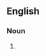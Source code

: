{{also|Silly Billy}}
==English==

===Noun===
{{en-noun|silly billies}}

# {{alternative spelling of|en|Silly Billy}}